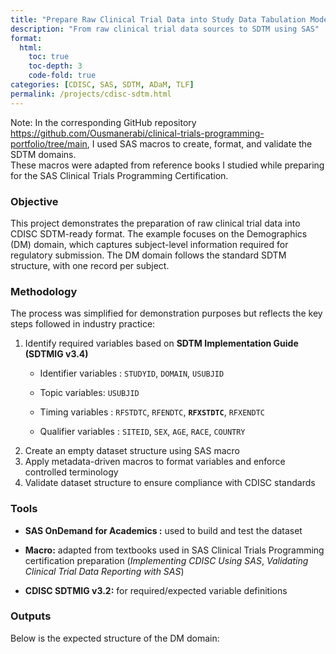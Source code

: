 ```yaml
---
title: "Prepare Raw Clinical Trial Data into Study Data Tabulation Model (SDTM)-compliant datasets"
description: "From raw clinical trial data sources to SDTM using SAS"
format:
  html:
    toc: true
    toc-depth: 3
    code-fold: true
categories: [CDISC, SAS, SDTM, ADaM, TLF]
permalink: /projects/cdisc-sdtm.html
---
```


:::{.callout-important}

Note: In the corresponding GitHub repository <https://github.com/Ousmanerabi/clinical-trials-programming-portfolio/tree/main>, I used SAS macros to create, format, and validate the SDTM domains.\
These macros were adapted from reference books I studied while preparing for the SAS Clinical Trials Programming Certification.

:::

### Objective 

This project demonstrates the preparation of raw clinical trial data into CDISC SDTM-ready format. The example focuses on the Demographics (DM) domain, which captures subject-level information required for regulatory submission. The DM domain follows the standard SDTM structure, with one record per subject.

### Methodology

The process was simplified for demonstration purposes but reflects the key steps followed in industry practice:

1.  Identify required variables based on **SDTM Implementation Guide (SDTMIG v3.4)**
    -   Identifier variables : `STUDYID`, `DOMAIN`, `USUBJID`

    -   Topic variables: `USUBJID`

    -   Timing variables : `RFSTDTC`, `RFENDTC`, **`RFXSTDTC`**, `RFXENDTC`

    -   Qualifier variables : `SITEID`, `SEX`, `AGE`, `RACE`, `COUNTRY`
2.  Create an empty dataset structure using SAS macro
3.  Apply metadata-driven macros to format variables and enforce controlled terminology
4.  Validate dataset structure to ensure compliance with CDISC standards

### Tools

-   **SAS OnDemand for Academics :** used to build and test the dataset

-   **Macro:** adapted from textbooks used in SAS Clinical Trials Programming certification preparation (*Implementing CDISC Using SAS*, *Validating Clinical Trial Data Reporting with SAS*)

-   **CDISC SDTMIG v3.2:** for required/expected variable definitions

### Outputs

Below is the expected structure of the DM domain:
